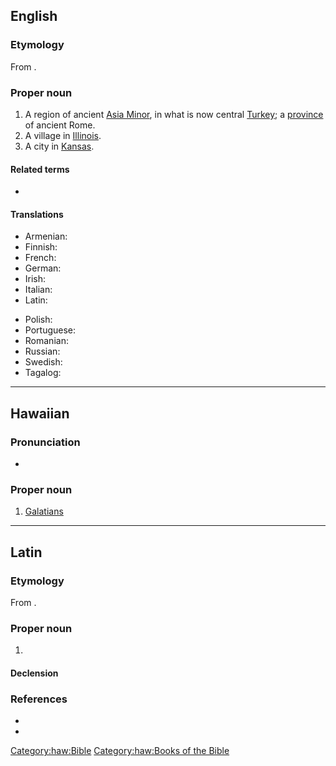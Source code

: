 ==English==
{{wikipedia}}

===Etymology===
From {{etyl|grc|en}} {{m|grc|Γαλατία||sc=polytonic}}.

===Proper noun===
{{en-proper noun}}

# A region of ancient [[Asia Minor]], in what is now central [[Turkey]]; a [[province]] of ancient Rome.
# A village in [[Illinois]].
# A city in [[Kansas]].

====Related terms====
* {{l|en|Galatians}}

====Translations====
{{trans-top|region of Asia Minor}}
* Armenian: {{t|hy|Գաղատիա}}
* Finnish: {{t+|fi|Galatia}}
* French: {{t+|fr|Galatie|f}}
* German: {{t+|de|Galatien|n}}
* Irish: {{t|ga|an Ghaláit|f}}
* Italian: {{t|it|Galazia|f}}
* Latin: {{t|la|Galatia|f}}
{{trans-mid}}
* Polish: {{t+|pl|Galacja|f}}
* Portuguese: {{t+|pt|Galácia|f}}
* Romanian: {{t+|ro|Galatia|f}}
* Russian: {{t+|ru|Галатия|f}}
* Swedish: {{t+|sv|Galatien|n}}
* Tagalog: {{t|tl|Galasya}}
{{trans-bottom}}

{{topics|en|Cities|Villages|Illinois, USA|Kansas}}

----

==Hawaiian==

===Pronunciation===
* {{haw-IPA}}

===Proper noun===
{{haw-proper noun}}

# [[Galatians]] {{gloss|book of the Bible}}

[[Category:haw:Bible]]
[[Category:haw:Books of the Bible]]

----

==Latin==

===Etymology===
From {{der|la|grc|Γαλατία}}.

===Proper noun===
{{la-proper noun|Galatīa|Galatīae|f|first}}

# {{l|en|Galatia}} {{gloss|region of Anatolia, later a Roman province}}

====Declension====
{{la-decl-1st|loc=1|num=sg|Galatī}}

===References===
* {{R:L&S}}
* {{R:Gaffiot}}